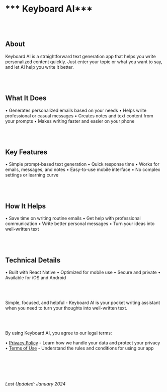 # *** Keyboard AI***

<br></br>

## About
Keyboard AI is a straightforward text generation app that helps you write personalized content quickly. Just enter your topic or what you want to say, and let AI help you write it better.

<br></br>

## What It Does
• Generates personalized emails based on your needs
• Helps write professional or casual messages
• Creates notes and text content from your prompts
• Makes writing faster and easier on your phone

<br></br>

## Key Features
• Simple prompt-based text generation
• Quick response time
• Works for emails, messages, and notes
• Easy-to-use mobile interface
• No complex settings or learning curve

<br></br>

## How It Helps
• Save time on writing routine emails
• Get help with professional communication
• Write better personal messages
• Turn your ideas into well-written text

<br></br>

## Technical Details
• Built with React Native
• Optimized for mobile use
• Secure and private
• Available for iOS and Android

<br></br>

Simple, focused, and helpful - Keyboard AI is your pocket writing assistant when you need to turn your thoughts into well-written text.

<br></br>

By using Keyboard AI, you agree to our legal terms:

• [Privacy Policy](#/projects/keyboard-ai/privacy-policy) - Learn how we handle your data and protect your privacy
• [Terms of Use](#/projects/keyboard-ai/terms-of-use) - Understand the rules and conditions for using our app

<br></br>
<br></br>

*Last Updated: January 2024*